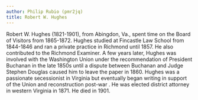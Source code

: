```yaml
---
author: Philip Rubio (pmr2jq)
title: Robert W. Hughes
---
```

Robert W. Hughes (1821-1901), from Abingdon, Va., spent time on the Board of Visitors from 1865-1872. Hughes studied at Fincastle Law School from 1844-1846 and ran a private practice in Richmond until 1857. He also contributed to the Richmond Examiner. A few years later, Hughes was involved with the Washington Union under the recommendation of President Buchanan in the late 1850s until a dispute between Buchanan and Judge Stephen Douglas caused him to leave the paper in 1860. Hughes was a passionate secessionist in Virginia but eventually began writing in support of the Union and reconstruction post-war . He was elected district attorney in western Virginia in 1871. He died in 1901.